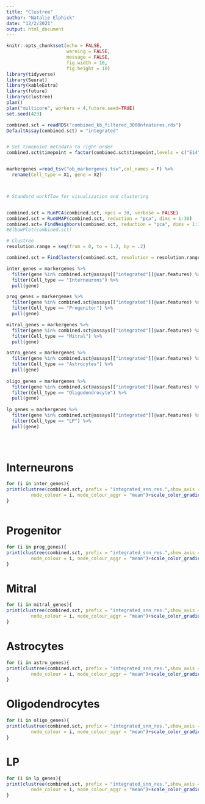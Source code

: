 ---
title: "Clustree"
author: "Natalie Elphick"
date: "12/2/2021"
output: html_document
---

```{r setup, include=FALSE}
knitr::opts_chunk$set(echo = FALSE,
                      warning = FALSE,
                      message = FALSE,
                      fig.width = 16,
                      fig.height = 10)
library(tidyverse)
library(Seurat)
library(kableExtra)
library(future)
library(clustree)
plan()
plan("multicore", workers = 4,future.seed=TRUE)
set.seed(423)

```
```{r}
combined.sct = readRDS("combined_kb_filtered_3000nfeatures.rds")
DefaultAssay(combined.sct) = "integrated"


# Set timepoint metadata to right order
combined.sct$timepoint = factor(combined.sct$timepoint,levels = c("E14","E18","P0","P3","P5","P7","P10","P14","P21","Adult"))


markergenes =read_tsv("ob_markergenes.tsv",col_names = F) %>%
  rename(Cell_type = X1, gene = X2)




```


```{r}
# Standard workflow for visualization and clustering


combined.sct = RunPCA(combined.sct, npcs = 30, verbose = FALSE)
combined.sct = RunUMAP(combined.sct, reduction = "pca", dims = 1:30)
combined.sct= FindNeighbors(combined.sct, reduction = "pca", dims = 1:30)
#ElbowPlot(combined.sct)
```

```{r}
# Clustree 
resolution.range = seq(from = 0, to = 1.2, by = .2)

combined.sct = FindClusters(combined.sct, resolution = resolution.range)

inter_genes = markergenes %>%
  filter(gene %in% combined.sct@assays[["integrated"]]@var.features) %>%
  filter(Cell_type == "Interneurons") %>%
  pull(gene)

prog_genes = markergenes %>%
  filter(gene %in% combined.sct@assays[["integrated"]]@var.features) %>%
  filter(Cell_type == "Progenitor") %>%
  pull(gene)

mitral_genes = markergenes %>%
  filter(gene %in% combined.sct@assays[["integrated"]]@var.features) %>%
  filter(Cell_type == "Mitral") %>%
  pull(gene)

astro_genes = markergenes %>%
  filter(gene %in% combined.sct@assays[["integrated"]]@var.features) %>%
  filter(Cell_type == "Astrocytes") %>%
  pull(gene)
  
oligo_genes = markergenes %>%
  filter(gene %in% combined.sct@assays[["integrated"]]@var.features) %>%
  filter(Cell_type == "Oligodendrocyte") %>%
  pull(gene)
  
lp_genes = markergenes %>%
  filter(gene %in% combined.sct@assays[["integrated"]]@var.features) %>%
  filter(Cell_type == "LP") %>%
  pull(gene)
  




```

# Interneurons

```{r}
for (i in inter_genes){
print(clustree(combined.sct, prefix = "integrated_snn_res.",show_axis = TRUE,
         node_colour = i, node_colour_aggr = "mean")+scale_color_gradient(low = "white", high = "#f02929"))
}



```

# Progenitor  

```{r}
for (i in prog_genes){
print(clustree(combined.sct, prefix = "integrated_snn_res.",show_axis = TRUE,
         node_colour = i, node_colour_aggr = "mean")+scale_color_gradient(low = "white", high = "#f02929"))
}
```

# Mitral  

```{r}
for (i in mitral_genes){
print(clustree(combined.sct, prefix = "integrated_snn_res.",show_axis = TRUE,
         node_colour = i, node_colour_aggr = "mean")+scale_color_gradient(low = "white", high = "#f02929"))
}
```

# Astrocytes

```{r}
for (i in astro_genes){
print(clustree(combined.sct, prefix = "integrated_snn_res.",show_axis = TRUE,
         node_colour = i, node_colour_aggr = "mean")+scale_color_gradient(low = "white", high = "#f02929"))
}
```

# Oligodendrocytes

```{r}
for (i in oligo_genes){
print(clustree(combined.sct, prefix = "integrated_snn_res.",show_axis = TRUE,
         node_colour = i, node_colour_aggr = "mean")+scale_color_gradient(low = "white", high = "#f02929"))
}

```

# LP  

```{r}
for (i in lp_genes){
print(clustree(combined.sct, prefix = "integrated_snn_res.",show_axis = TRUE,
         node_colour = i, node_colour_aggr = "mean")+scale_color_gradient(low = "white", high = "#f02929"))
}
```